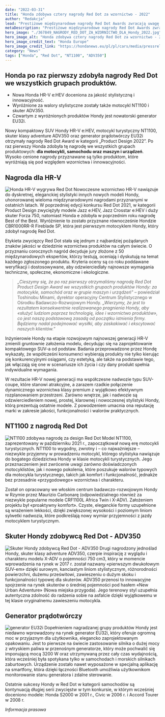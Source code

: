 ```yaml
---
date: "2022-03-31"
title: "Honda zdobywa cztery nagrody Red Dot za wzornictwo - 2022"
author: "Redakcja"
lead: "Prestiżowe międzynarodowe nagrody Red Dot Awards zwracają uwagę na doskonałość wzornictwa przemysłowego produktów oraz politykę marek i komunikację."
metaDescription: "Prestiżowe międzynarodowe nagrody Red Dot Awards zwracają uwagę na doskonałość wzornictwa przemysłowego produktów oraz politykę marek i komunikację."
hero_image: "./367849_NAGRODY_RED_DOT_ZA_WZORNICTWO_DLA_Hondy_2022.jpg"
hero_image_alt: "Honda zdobywa cztery nagrody Red Dot za wzornictwo - 2022"
hero_image_credit_text: "Honda Europe"
hero_image_credit_link: "https://hondanews.eu/pl/pl/cars/media/pressreleases/367974/honda-zdobywa-cztery-nagrody-red-dot-za-wzornictwo-dla-samochodu-motocykli-i-produktu-z-grupy-maszyn"
category: "News"
tags: ["Honda", "Red Dot", "NT1100", "ADV350"]
---
```


## Honda po raz pierwszy zdobyła nagrody Red Dot we wszystkich grupach produktów.
- Nowa Honda HR-V e:HEV doceniona za jakość stylistyczną i innowacyjność.
- Wyróżnione za walory stylistyczne zostały także motocykl NT1100 i skuter ADV350.
- Czwartym z wyróżnionych produktów Hondy jest nowatorski generator EU32i.

Nowy kompaktowy SUV Hondy HR-V e:HEV, motocykl turystyczny NT1100, skuter klasy adventure ADV350 oraz generator prądotwórczy EU32i otrzymały nagrody Red Dot Award w kategorii „Product Design 2022”. Po raz pierwszy Honda zdobyła tę nagrodę we wszystkich grupach produktowych: **dla motocykli, samochodu oraz maszyn i urządzeń**. Wysoko cenione nagrody przyznawane są tylko produktom, które wyróżniają się pod względem wzornictwa i innowacyjności.

## Nagroda dla HR-V
![Honda HR-V wygrywa Red Dot](./367852_NAGRODY_RED_DOT_ZA_WZORNICTWO_DLA_Hondy_2022)
Nowoczesne wzornictwo HR-V nawiązuje do dyskretnej, eleganckiej stylistyki innych nowych modeli Hondy, uhonorowanej wieloma międzynarodowymi nagrodami przyznanymi w ostatnich latach. W poprzedniej edycji konkursu Red Dot 2021, w kategorii Product Design zwyciężyły modele Jazz e:HEV, Jazz Crosstar e:HEV i duży skuter Forza 750, natomiast Honda e zdobyła w poprzednim roku nagrodę Best of the Best. Wyróżnienie to zostało przyznane równocześnie Hondzie CBR1000RR-R Fireblade SP, która jest pierwszym motocyklem Hondy, który zdobył nagrodę Red Dot.

Etykieta zwycięzcy Red Dot stała się jednym z najbardziej pożądanych znaków jakości w dziedzinie wzornictwa produktów na całym świecie. O przyznaniu corocznych nagród decyduje jury złożone z 50 międzynarodowych ekspertów, którzy testują, oceniają i dyskutują na temat każdego zgłoszonego produktu. Kryteria oceny są co roku poddawane weryfikacji i dostosowywane, aby odzwierciedlały najnowsze wymagania techniczne, społeczne, ekonomiczne i ekologiczne.

>_„Cieszymy się, że po raz pierwszy otrzymaliśmy nagrodę Red Dot Product Design Award we wszystkich grupach produktów Hondy: za  motocykle, samochód oraz w grupie maszyn i urządzeń”_ – powiedział Toshinobu Minami, dyrektor operacyjny Centrum Stylistycznego w Ośrodku Badawczo-Rozwojowym Hondy. _„Wierzymy, że jest to rezultatem konsekwentnie realizowanego pragnienia Hondy, aby «służyć ludziom poprzez technologię, idee i wzornictwo produktów», co jest naszą podstawową zasadą od początku istnienia firmy. Będziemy nadal podejmować wysiłki, aby zaskakiwać i ekscytować naszych klientów.”_

Inżynierowie Hondy na etapie rozwojowym najnowszej generacji HR-V zmienili gruntownie założenia modelu, decydując się na zaprojektowanie kompaktowego SUV-a od podstaw. Badania przeprowadzone przez Hondę wykazały, że współcześni konsumenci wybierają produkty nie tylko kierując się konkurencyjnymi osiągami, czy estetyką, ale także na podstawie tego, jak włączają się one w scenariusze ich życia i czy dany produkt spełnia indywidualne wymagania.

W rezultacie HR-V nowej generacji ma współczesne nadwozie typu SUV-coupe, które stanowi atrakcyjne, a zarazem rzadkie połączenie dynamicznego wzornictwa klasy premium z wyjątkowo efektywnym rozplanowaniem przestrzeni. Zarówno wnętrze, jak i nadwozie są odzwierciedleniem nowej, prostej, klarownej i nowoczesnej stylistyki Hondy, którą prezentują ostatnie modele. Z powodzeniem umacnia ona reputację marki w zakresie jakości, funkcjonalności i walorów praktycznych.

## NT1100 z nagrodą Red Dot
![NT1100 zdobywa nagrodę za design Red Dot](./367853_NAGRODY_RED_DOT_ZA_WZORNICTWO_DLA_Hondy_2022.jpg)
Model NT1100, zaprezentowany w październiku 2021 r., zapoczątkował nową erę motocykli turystycznych. NT1100 to wygodny, zwrotny i – co najważniejsze – niezwykle przyjemny w prowadzeniu motocykl, którego stylistyka nawiązuje do bogatego dziedzictwa Hondy w klasie motocykli turystycznych. Jego przeznaczeniem jest zwrócenie uwagi zarówno doświadczonych motocyklistów, jak i nowego pokolenia, które poszukuje walorów typowych dla motocykla turystycznego, takich jak komfort i funkcjonalność, jednakże bez przesadnie «przygodowego» wzornictwa i charakteru.

Został on opracowany we włoskim centrum badawczo-rozwojowym Hondy w Rzymie przez Maurizio Carbonarę (odpowiedzialnego również za niezwykle popularne modele CRF1100L Africa Twin i X-ADV). Założeniem projektu był «proaktywny komfort». Czyste, eleganckie formy uzupełnione są wrażeniem lekkości, dzięki zwiększonej wysokości i poziomym liniom sylwetki nadwozia, które podkreślają nowy wymiar przyjemności z jazdy motocyklem turystycznym.

## Skuter Hondy zdobywcą Red Dot - ADV350
![Skuter Hondy zdobywcą Red Dot - ADV350](./367850_NAGRODY_RED_DOT_ZA_WZORNICTWO_DLA_Hondy_2022.jpg)
Drugi nagrodzony jednoślad Hondy, skuter klasy adventure ADV350, czerpie inspirację z wyglądu i charakteru modelu X-ADV o pojemności 750 cm3, który w momencie wprowadzenia na rynek w 2017 r. został nazwany «pierwszym dwukołowym SUV-em» dzięki surowym, kanciastym liniom stylistycznym, różnorodności powierzchni, dużemu prześwitowi, zawieszeniu o dużym skoku i funkcjonalności typowej dla skuterów. ADV350 przenosi to innowacyjne spojrzenie na rynek skuterów o średniej pojemności pod hasłem «New Urban Adventure» (Nowa miejska przygoda). Jego terenowy styl uzupełnia autentyczna zdolność do radzenia sobie na asfalcie dzięki wyjątkowemu w tej klasie oryginalnemu zawieszeniu motocykla.

## Generator prądotwórczy
![generator EU32i](./367851_NAGRODY_RED_DOT_ZA_WZORNICTWO_DLA_Hondy_2022.jpg)
Dopełnieniem nagradzanej grupy produktów Hondy jest niedawno wprowadzony na rynek generator EU32i, który oferuje ogromną moc w przyjaznym dla użytkownika, elegancko zaprojektowanym opakowaniu. Jest to pierwsze na świecie zastosowanie silnika o dużej mocy z wtryskiem paliwa w przenośnym generatorze, który może pochwalić się imponującą mocą 3200 W oraz utrzymywaną przez cały czas wydajnością, która wcześniej była spotykana tylko w samochodach i morskich silnikach zaburtowych. Urządzenie zostało nawet wyposażone w specjalną aplikację na smartfony, która dzięki łączności Bluetooth umożliwia użytkownikom monitorowanie stanu generatora i zdalne sterowanie.

Ostatnie sukcesy Hondy w Red Dot w kategorii samochodów są kontynuacją długiej serii zwycięstw w tym konkursie, w którym wcześniej doceniono modele: Honda S2000 w 2001 r., Civic w 2006 r. i Accord Tourer w 2008 r.

_Informacja prasowa_